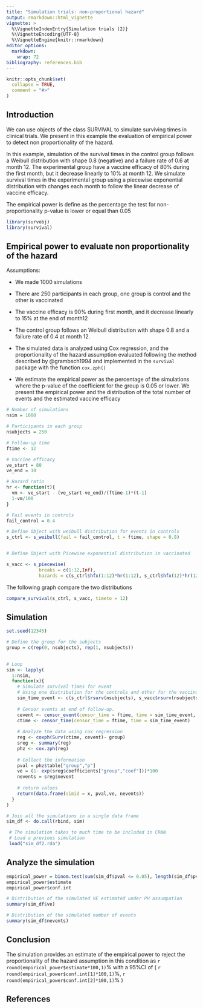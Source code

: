 ```yaml
---
title: "Simulation trials: non-proportional hazard"
output: rmarkdown::html_vignette
vignette: >
  %\VignetteIndexEntry{Simulation trials (2)}
  %\VignetteEncoding{UTF-8}
  %\VignetteEngine{knitr::rmarkdown}
editor_options: 
  markdown: 
    wrap: 72
bibliography: references.bib
---
```


```r
knitr::opts_chunk$set(
  collapse = TRUE,
  comment = "#>"
)
```

## Introduction

We can use objects of the class SURVIVAL to simulate surviving times in
clinical trials. We present in this example the evaluation of empirical
power to detect non proportionality of the hazard.

In this example, simulation of the survival times in the control group
follows a Weibull distribution with shape 0.8 (negative) and a failure
rate of 0.6 at month 12. The experimental group have a vaccine efficacy
of 80% during the first month, but it decrease linearly to 10% at month
12. We simulate survival times in the experimental group using a
piecewise exponential distribution with changes each month to follow the
linear decrease of vaccine efficacy.

The empirical power is define as the percentage the test for
non-proportionality p-value is lower or equal than 0.05

```r
library(survobj)
library(survival)
```

## Empirical power to evaluate non proportionality of the hazard

Assumptions:

-   We made 1000 simulations

-   There are 250 participants in each group, one group is control and
    the other is vaccinated

-   The vaccine efficacy is 90% during first month, and it decrease
    linearly to 15% at the end of month12

-   The control group follows an Weibull distribution with shape 0.8 and
    a failure rate of 0.4 at month 12.

-   The simulated data is analyzed using Cox regression, and 
    the proportionality of the hazard assumption evaluated following the method
    described by @grambsch1994 and implemented in the `survival` package
    with the function `cox.zph()`

-   We estimate the empirical power as the percentage of the simulations
    where the p-value of the coefficient for the group is 0.05 or lower.
    We present the empirical power and the distribution of the total
    number of events and the estimated vaccine efficacy

```r

# Number of simulations
nsim = 1000

# Participants in each group
nsubjects = 250

# Follow-up time
ftime <- 12

# Vaccine efficacy
ve_start = 80
ve_end = 10

# Hazard ratio
hr <- function(t){
  vm <- ve_start - (ve_start-ve_end)/(ftime-1)*(t-1)
  1-vm/100
}

# Fail events in controls 
fail_control = 0.4

# Define Object with weibull distribution for events in controls
s_ctrl <- s_weibull(fail = fail_control, t = ftime, shape = 0.8)


# Define Object with Picewise exponential distribution in vaccinated

s_vacc <- s_piecewise(
            breaks = c(1:12,Inf), 
            hazards = c(s_ctrl$hfx(1:12)*hr(1:12), s_ctrl$hfx(12)*hr(12)))

```

The following graph compare the two distributions

```r
compare_survival(s_ctrl, s_vacc, timeto = 12)
```


## Simulation

```r
set.seed(12345)

# Define the group for the subjects
group = c(rep(0, nsubjects), rep(1, nsubjects))
    

# Loop    
sim <- lapply(
  1:nsim,
  function(x){
    # Simulate survival times for event
    # Using one distribution for the controls and other for the vaccinated
    sim_time_event <- c(s_ctrl$rsurv(nsubjects), s_vacc$rsurv(nsubjects))
    
    # Censor events at end of follow-up.
    cevent <- censor_event(censor_time = ftime, time = sim_time_event, event = 1)
    ctime <- censor_time(censor_time = ftime, time = sim_time_event)
    
    # Analyze the data using cox regression
    reg <- coxph(Surv(ctime, cevent)~ group)
    sreg <- summary(reg)
    phz <- cox.zph(reg)
    
    # Collect the information
    pval = phz$table["group","p"]
    ve = (1- exp(sreg$coefficients["group","coef"]))*100
    nevents = sreg$nevent
    
    # return values
    return(data.frame(simid = x, pval,ve, nevents))
  }
)

# Join all the simulations in a single data frame
sim_df <- do.call(rbind, sim)
```

```r
 # The simulation takes to much time to be included in CRAN
 # Load a previous simulation
 load("sim_df2.rda")
```

## Analyze the simulation

```r
empirical_power = binom.test(sum(sim_df$pval <= 0.05), length(sim_df$pval))
empirical_power$estimate
empirical_power$conf.int

# Distribution of the simulated VE estimated under PH assumpation
summary(sim_df$ve)

# Distribution of the simulated number of events
summary(sim_df$nevents)
```

## Conclusion

The simulation provides an estimate of the empirical power to reject the
proportionality of the hazard assumption in this condition as
`r round(empirical_power$estimate*100,1)`% with a 95%CI of (
`r round(empirical_power$conf.int[1]*100,1)`%,
`r round(empirical_power$conf.int[2]*100,1)`% )

## References
